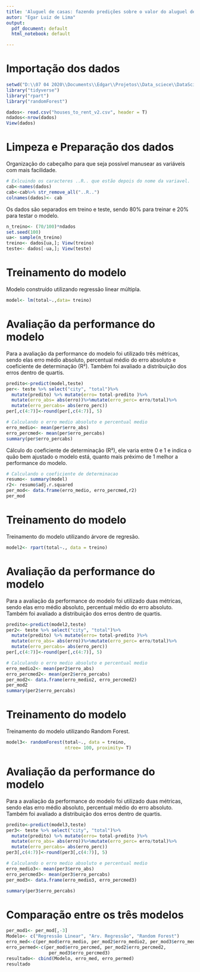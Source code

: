 ```yaml
---
title: 'Aluguel de casas: fazendo predições sobre o valor do aluguel de casas.'
autor: "Egar Luiz de Lima"
output:
  pdf_document: default
  html_notebook: default

---
```


# Importação dos dados

```r
setwd("D:\\07 04 2020\\Documents\\Edgar\\Projetos\\Data_sciece\\DataScience_projects\\Aluguel_casa")
library("tidyverse")
library("rpart")
library("randomForest")

dados<- read.csv("houses_to_rent_v2.csv", header = T)
ndados<-nrow(dados) 
View(dados)
```


# Limpeza e Preparação dos dados

Organização do cabeçalho para que seja possível manusear as variáveis com mais facilidade.

```r
# Exlcuindo os caracteres ..R.. que estão depois do nome da variavel.
cab<-names(dados)
cab<-cab%>% str_remove_all("..R..")
colnames(dados)<- cab
```


Os dados são separados em treino e teste, sendo 80% para treinar e 20%
para testar o modelo.

```r
n_treino<- (70/100)*ndados
set.seed(100)
ua<- sample(n_treino)
treino<- dados[ua,]; View(treino)
teste<- dados[-ua,]; View(teste)
```


# Treinamento do modelo

Modelo construído utilizando regressão linear múltipla.

```r
model<- lm(total~.,data= treino)

```


# Avaliação da performance do modelo

Para a avaliação da performance do modelo foi utilizado três métricas, sendo elas erro médio absoluto, percentual médio do erro absoluto e coeficiente de determinação (R²). Também foi avaliado a distribuição dos erros dentro de quartis.

```r
predito<-predict(model,teste)
per<- teste %>% select("city", "total")%>%
  mutate(predito) %>% mutate(erro= total-predito )%>%
  mutate(erro_abs= abs(erro))%>%mutate(erro_perc= erro/total)%>% 
  mutate(erro_percabs= abs(erro_perc))
per[,c(4:7)]<-round(per[,c(4:7)], 5)

# Calculando o erro medio absoluto e percentual medio
erro_medio<- mean(per$erro_abs)
erro_percmed<- mean(per$erro_percabs)
summary(per$erro_percabs)
```


Cálculo do coeficiente de determinação (R²), ele varia entre 0 e 1 e indica o quão bem ajustado o modelo está, quanto mais préximo de 1 melhor a performance do modelo.

```r
# Calculando o coeficiente de determinacao
resumo<- summary(model)
r2<- resumo$adj.r.squared
per_mod<- data.frame(erro_medio, erro_percmed,r2)
per_mod
```


# Treinamento do modelo


Treinamento do modelo utilizando árvore de regresão.

```r
model2<- rpart(total~., data = treino)
```


# Avaliação da performance do modelo

Para a avaliação da performance do modelo foi utilizado duas métricas, sendo elas erro médio absoluto, percentual médio do erro absoluto. Também foi avaliado a distribuição dos erros dentro de quartis.

```r
predito<-predict(model2,teste)
per2<- teste %>% select("city", "total")%>%
  mutate(predito) %>% mutate(erro= total-predito )%>%
  mutate(erro_abs= abs(erro))%>%mutate(erro_perc= erro/total)%>% 
  mutate(erro_percabs= abs(erro_perc))
per[,c(4:7)]<-round(per[,c(4:7)], 5)

# Calculando o erro medio absoluto e percentual medio
erro_medio2<- mean(per2$erro_abs)
erro_percmed2<- mean(per2$erro_percabs)
per_mod2<- data.frame(erro_medio2, erro_percmed2)
per_mod2
summary(per2$erro_percabs)
```


# Treinamento do modelo


Treinamento do modelo utilizando Random Forest.

```r
model3<- randomForest(total~., data = treino,
                      ntree= 100, proximity= T)
```


# Avaliação da performance do modelo

Para a avaliação da performance do modelo foi utilizado duas métricas, sendo elas erro médio absoluto, percentual médio do erro absoluto. Também foi avaliado a distribuição dos erros dentro de quartis.

```r
predito<-predict(model3,teste)
per3<- teste %>% select("city", "total")%>%
  mutate(predito) %>% mutate(erro= total-predito )%>%
  mutate(erro_abs= abs(erro))%>%mutate(erro_perc= erro/total)%>% 
  mutate(erro_percabs= abs(erro_perc))
per3[,c(4:7)]<-round(per3[,c(4:7)], 5)

# Calculando o erro medio absoluto e percentual medio
erro_medio3<- mean(per3$erro_abs)
erro_percmed3<- mean(per3$erro_percabs)
per_mod3<- data.frame(erro_medio3, erro_percmed3)

summary(per3$erro_percabs)
```

# Comparação entre os três modelos
```r
per_mod1<- per_mod[,-3]
Modelo<- c("Regressão Linear", "Arv. Regressão", "Random Forest")
erro_med<-c(per_mod$erro_medio, per_mod2$erro_medio2, per_mod3$erro_medio3)
erro_permed<-c(per_mod$erro_percmed, per_mod2$erro_percmed2,
                per_mod3$erro_percmed3)
resultado<- cbind(Modelo, erro_med, erro_permed)
resultado
```





